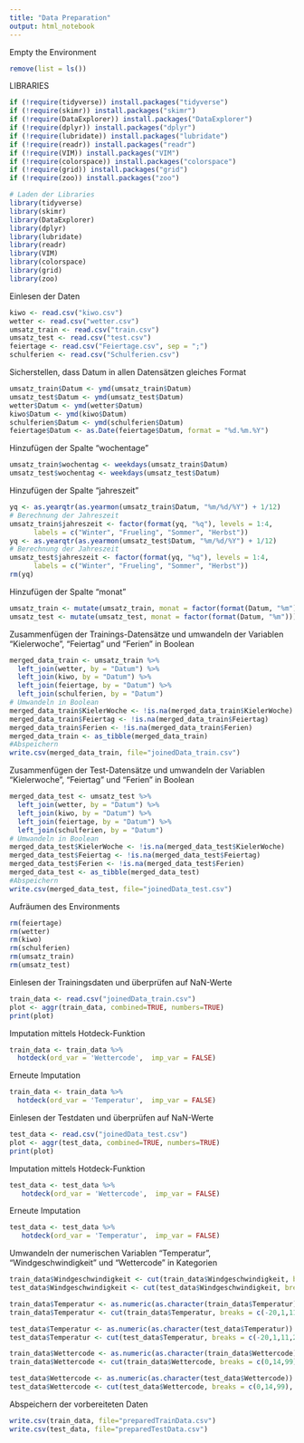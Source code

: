 ```yaml
---
title: "Data Preparation"
output: html_notebook
---
```


Empty the Environment
```r
remove(list = ls())
```


LIBRARIES
```r
if (!require(tidyverse)) install.packages("tidyverse")
if (!require(skimr)) install.packages("skimr")
if (!require(DataExplorer)) install.packages("DataExplorer")
if (!require(dplyr)) install.packages("dplyr")
if (!require(lubridate)) install.packages("lubridate")
if (!require(readr)) install.packages("readr")
if (!require(VIM)) install.packages("VIM")
if (!require(colorspace)) install.packages("colorspace")
if (!require(grid)) install.packages("grid")
if (!require(zoo)) install.packages("zoo")

# Laden der Libraries
library(tidyverse)
library(skimr)
library(DataExplorer)
library(dplyr)
library(lubridate)
library(readr)
library(VIM)
library(colorspace)
library(grid)
library(zoo)
```

Einlesen der Daten
```r
kiwo <- read.csv("kiwo.csv")
wetter <- read.csv("wetter.csv")
umsatz_train <- read.csv("train.csv")
umsatz_test <- read.csv("test.csv")
feiertage <- read.csv("Feiertage.csv", sep = ";")
schulferien <- read.csv("Schulferien.csv")
```

Sicherstellen, dass Datum in allen Datensätzen gleiches Format
```r
umsatz_train$Datum <- ymd(umsatz_train$Datum)
umsatz_test$Datum <- ymd(umsatz_test$Datum)
wetter$Datum <- ymd(wetter$Datum)
kiwo$Datum <- ymd(kiwo$Datum)
schulferien$Datum <- ymd(schulferien$Datum)
feiertage$Datum <- as.Date(feiertage$Datum, format = "%d.%m.%Y")
```

Hinzufügen der Spalte "wochentage"
```r
umsatz_train$wochentag <- weekdays(umsatz_train$Datum)
umsatz_test$wochentag <- weekdays(umsatz_test$Datum)
```

Hinzufügen der Spalte "jahreszeit"
```r
yq <- as.yearqtr(as.yearmon(umsatz_train$Datum, "%m/%d/%Y") + 1/12)
# Berechnung der Jahreszeit
umsatz_train$jahreszeit <- factor(format(yq, "%q"), levels = 1:4, 
      labels = c("Winter", "Frueling", "Sommer", "Herbst"))
yq <- as.yearqtr(as.yearmon(umsatz_test$Datum, "%m/%d/%Y") + 1/12)
# Berechnung der Jahreszeit
umsatz_test$jahreszeit <- factor(format(yq, "%q"), levels = 1:4, 
      labels = c("Winter", "Frueling", "Sommer", "Herbst"))
rm(yq)
```

Hinzufügen der Spalte "monat"
```r
umsatz_train <- mutate(umsatz_train, monat = factor(format(Datum, "%m")))
umsatz_test <- mutate(umsatz_test, monat = factor(format(Datum, "%m")))
```

Zusammenfügen der Trainings-Datensätze und umwandeln der Variablen "Kielerwoche", "Feiertag" und "Ferien" in Boolean
```r
merged_data_train <- umsatz_train %>%
  left_join(wetter, by = "Datum") %>%
  left_join(kiwo, by = "Datum") %>%
  left_join(feiertage, by = "Datum") %>%
  left_join(schulferien, by = "Datum")
# Umwandeln in Boolean
merged_data_train$KielerWoche <- !is.na(merged_data_train$KielerWoche)
merged_data_train$Feiertag <- !is.na(merged_data_train$Feiertag)
merged_data_train$Ferien <- !is.na(merged_data_train$Ferien)
merged_data_train <- as_tibble(merged_data_train)
#Abspeichern
write.csv(merged_data_train, file="joinedData_train.csv")
```

Zusammenfügen der Test-Datensätze und umwandeln der Variablen "Kielerwoche", "Feiertag" und "Ferien" in Boolean
```r
merged_data_test <- umsatz_test %>%
  left_join(wetter, by = "Datum") %>%
  left_join(kiwo, by = "Datum") %>%
  left_join(feiertage, by = "Datum") %>%
  left_join(schulferien, by = "Datum")
# Umwandeln in Boolean
merged_data_test$KielerWoche <- !is.na(merged_data_test$KielerWoche)
merged_data_test$Feiertag <- !is.na(merged_data_test$Feiertag)
merged_data_test$Ferien <- !is.na(merged_data_test$Ferien)
merged_data_test <- as_tibble(merged_data_test)
#Abspeichern
write.csv(merged_data_test, file="joinedData_test.csv")
```

Aufräumen des Environments
```r
rm(feiertage)
rm(wetter)
rm(kiwo)
rm(schulferien)
rm(umsatz_train)
rm(umsatz_test)
```

Einlesen der Trainingsdaten und überprüfen auf NaN-Werte
```r
train_data <- read.csv("joinedData_train.csv")
plot <- aggr(train_data, combined=TRUE, numbers=TRUE)
print(plot)
```
Imputation mittels Hotdeck-Funktion
```r
train_data <- train_data %>%
  hotdeck(ord_var = 'Wettercode',  imp_var = FALSE)
```

Erneute Imputation
```r
train_data <- train_data %>%
  hotdeck(ord_var = 'Temperatur',  imp_var = FALSE)
```

Einlesen der Testdaten und überprüfen auf NaN-Werte
```r
test_data <- read.csv("joinedData_test.csv")
plot <- aggr(test_data, combined=TRUE, numbers=TRUE)
print(plot)
```
Imputation mittels Hotdeck-Funktion
```r
test_data <- test_data %>%
   hotdeck(ord_var = 'Wettercode',  imp_var = FALSE)
```

Erneute Imputation
```r
test_data <- test_data %>%
   hotdeck(ord_var = 'Temperatur',  imp_var = FALSE)
```

Umwandeln der numerischen Variablen "Temperatur", "Windgeschwindigkeit" und "Wettercode" in Kategorien
```r
train_data$Windgeschwindigkeit <- cut(train_data$Windgeschwindigkeit, breaks = c(0,10.7,20.7,37), labels=c("Brise", "Wind","Sturm"), right=FALSE)
test_data$Windgeschwindigkeit <- cut(test_data$Windgeschwindigkeit, breaks = c(0,10.7,20.7,37), labels=c("Brise", "Wind","Sturm"), right=FALSE)

train_data$Temperatur <- as.numeric(as.character(train_data$Temperatur))
train_data$Temperatur <- cut(train_data$Temperatur, breaks = c(-20,1,11,21,31,45), labels=c("eisig", "kalt", "moderat", "sommerlich", "heiß"), right=FALSE)

test_data$Temperatur <- as.numeric(as.character(test_data$Temperatur))
test_data$Temperatur <- cut(test_data$Temperatur, breaks = c(-20,1,11,21,31,45), labels=c("eisig", "kalt", "moderat", "sommerlich", "heiß"), right=FALSE)

train_data$Wettercode <- as.numeric(as.character(train_data$Wettercode))
train_data$Wettercode <- cut(train_data$Wettercode, breaks = c(0,14,99), labels=c("Trocken","RegenGewitter"), right=FALSE)

test_data$Wettercode <- as.numeric(as.character(test_data$Wettercode))
test_data$Wettercode <- cut(test_data$Wettercode, breaks = c(0,14,99), labels=c("Trocken","RegenGewitter"), right=FALSE)
```

Abspeichern der vorbereiteten Daten
```r
write.csv(train_data, file="preparedTrainData.csv")
write.csv(test_data, file="preparedTestData.csv")
```

